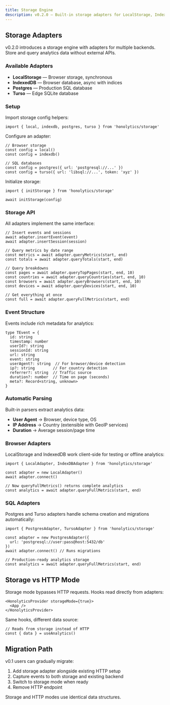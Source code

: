 ```yaml
---
title: Storage Engine
description: v0.2.0 — Built-in storage adapters for LocalStorage, IndexedDB, Postgres, and Turso.
---
```


## Storage Adapters

v0.2.0 introduces a storage engine with adapters for multiple backends. Store and query analytics data without external APIs.

### Available Adapters

- **LocalStorage** — Browser storage, synchronous
- **IndexedDB** — Browser database, async with indices  
- **Postgres** — Production SQL database
- **Turso** — Edge SQLite database

### Setup

Import storage config helpers:

```tsx
import { local, indexdb, postgres, turso } from 'honolytics/storage'
```

Configure an adapter:

```tsx
// Browser storage
const config = local()
const config = indexdb()

// SQL databases  
const config = postgres({ url: 'postgresql://...' })
const config = turso({ url: 'libsql://...', token: 'xyz' })
```

Initialize storage:

```tsx
import { initStorage } from 'honolytics/storage'

await initStorage(config)
```

### Storage API

All adapters implement the same interface:

```tsx
// Insert events and sessions
await adapter.insertEvent(event)
await adapter.insertSession(session) 

// Query metrics by date range
const metrics = await adapter.queryMetrics(start, end)
const totals = await adapter.queryTotals(start, end)

// Query breakdowns
const pages = await adapter.queryTopPages(start, end, 10)
const countries = await adapter.queryCountries(start, end, 10)  
const browsers = await adapter.queryBrowsers(start, end, 10)
const devices = await adapter.queryDevices(start, end, 10)

// Get everything at once
const full = await adapter.queryFullMetrics(start, end)
```

### Event Structure

Events include rich metadata for analytics:

```tsx
type TEvent = {
  id: string
  timestamp: number
  userId?: string
  sessionId: string
  url: string
  event: string
  userAgent?: string  // For browser/device detection
  ip?: string        // For country detection
  referrer?: string  // Traffic source
  duration?: number  // Time on page (seconds)
  meta?: Record<string, unknown>
}
```

### Automatic Parsing

Built-in parsers extract analytics data:

- **User Agent** → Browser, device type, OS
- **IP Address** → Country (extensible with GeoIP services)
- **Duration** → Average session/page time

### Browser Adapters

LocalStorage and IndexedDB work client-side for testing or offline analytics:

```tsx
import { LocalAdapter, IndexDBAdapter } from 'honolytics/storage'

const adapter = new LocalAdapter()
await adapter.connect()

// Now queryFullMetrics() returns complete analytics
const analytics = await adapter.queryFullMetrics(start, end)
```

### SQL Adapters

Postgres and Turso adapters handle schema creation and migrations automatically:

```tsx
import { PostgresAdapter, TursoAdapter } from 'honolytics/storage'

const adapter = new PostgresAdapter({ 
  url: 'postgresql://user:pass@host:5432/db' 
})
await adapter.connect() // Runs migrations

// Production-ready analytics storage
const analytics = await adapter.queryFullMetrics(start, end)
```

## Storage vs HTTP Mode

Storage mode bypasses HTTP requests. Hooks read directly from adapters:

```tsx
<HonolyticsProvider storageMode={true}>
  <App />
</HonolyticsProvider>
```

Same hooks, different data source:
```tsx
// Reads from storage instead of HTTP
const { data } = useAnalytics()
```

## Migration Path

v0.1 users can gradually migrate:

1. Add storage adapter alongside existing HTTP setup
2. Capture events to both storage and existing backend  
3. Switch to storage mode when ready
4. Remove HTTP endpoint

Storage and HTTP modes use identical data structures.